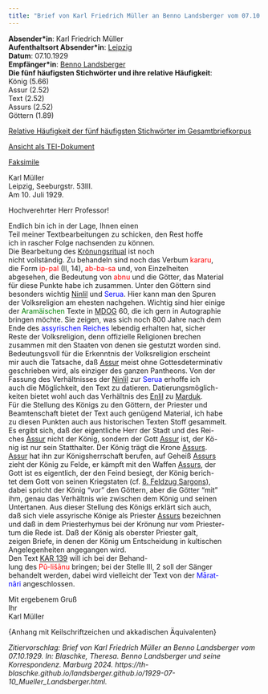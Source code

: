 ```yaml
---
title: "Brief von Karl Friedrich Müller an Benno Landsberger vom 07.10.1929"
---
```


**Absender\*in**: Karl Friedrich Müller  
**Aufenthaltsort Absender\*in**: [Leipzig](https://www.geonames.org/2879137/kreisfreie-stadt-leipzig.html)  
**Datum**: 07.10.1929  
**Empfänger\*in**: [Benno Landsberger](http://www.wikidata.org/entity/Q67592)  
**Die fünf häufigsten Stichwörter und ihre relative Häufigkeit**:  
König (5.66)  
Assur (2.52)  
Text (2.52)  
Assurs (2.52)  
Göttern (1.89)  

[Relative Häufigkeit der fünf häufigsten Stichwörter im Gesamtbriefkorpus](1929-07-10_Mueller_Landsberger_wordfrequency.qmd){target="_blank"}
  
[Ansicht als TEI-Dokument](files/letters/tei/1929-07-10_Mueller_Landsberger.xml){target="_blank"}    

[Faksimile](files/letters/pdf/1929-07-10_Mueller_Landsberger.pdf){target="_blank"}


Karl Müller  
Leipzig, Seeburgstr. 53III.  
Am 10. Juli 1929.  

Hochverehrter Herr Professor!

Endlich bin ich in der Lage, Ihnen einen<br/>
Teil meiner Textbearbeitungen zu schicken, den Rest hoffe<br/>
ich in rascher Folge nachsenden zu können.<br/>
Die Bearbeitung des [Krönungsritual](https://cdli.mpiwg-berlin.mpg.de/artifacts/282609) ist noch<br/>
nicht vollständig. Zu behandeln sind noch das Verbum  <span style="color:red;">kararu</span>,<br/>
die Form  <span style="color:red;">ip-pal</span> (II, 14), <span style="color:red;">ab-ba-sa</span> und, von Einzelheiten<br/>
abgesehen, die Bedeutung von <span style="color:red;">abnu</span> und die Götter, das Material<br/>
für diese Punkte habe ich zusammen. Unter den Göttern sind<br/>
besonders wichtig [Ninlil](https://www.wikidata.org/wiki/Q369938) und <span style="color:blue;">Serua</span>. Hier kann man den Spuren<br/>
der Volksreligion am ehesten nachgehen. Wichtig sind hier einige<br/>
der <span style="color:green;">Aramäischen</span> Texte in [MDOG](https://d-nb.info/010053964) 60, die ich gern in Autographie<br/>
bringen möchte. Sie zeigen, was sich noch 800 Jahre nach dem<br/>
Ende des <span style="color:blue;">assyrischen Reiches</span> lebendig erhalten hat, sicher<br/>
Reste der Volksreligion, denn offizielle Religionen brechen<br/>
zusammen mit den Staaten von denen sie gestutzt worden sind.<br/>
Bedeutungsvoll für die Erkenntnis der Volksreligion erscheint<br/>
mir auch die Tatsache, daß [Assur](https://www.wikidata.org/wiki/Q685878) meist ohne Gottesdeterminativ<br/>
geschrieben wird, als einziger des ganzen Pantheons. Von der<br/>
Fassung des Verhältnisses der [Ninlil](https://www.wikidata.org/wiki/Q369938) zur <span style="color:blue;">Serua</span> erhoffe ich<br/>
auch die Möglichkeit, den Text zu datieren. Datierungsmöglich-<br/>
keiten bietet wohl auch das Verhältnis des [Enlil](https://www.wikidata.org/wiki/Q214672) zu [Marduk](https://www.wikidata.org/wiki/Q190123).<br/>
Für die Stellung des Königs zu den Göttern, der Priester und<br/>
Beamtenschaft bietet der Text auch genügend Material, ich habe<br/>
zu diesen Punkten auch aus historischen Texten Stoff gesammelt.<br/>
Es ergibt sich, daß der eigentliche Herr der Stadt und des Rei-<br/>
ches [Assur](https://pleiades.stoa.org/places/893945) nicht der König, sondern der Gott [Assur](https://www.wikidata.org/wiki/Q685878) ist, der Kö-<br/>
nig ist nur sein Statthalter. Der König trägt die Krone [Assurs](https://www.wikidata.org/wiki/Q685878).<br/>
[Assur](https://www.wikidata.org/wiki/Q685878) hat ihn zur Königsherrschaft berufen, auf Geheiß [Assurs](https://www.wikidata.org/wiki/Q685878)<br/>
zieht der König zu Felde, er kämpft mit den Waffen [Assurs](https://www.wikidata.org/wiki/Q685878), der<br/>
Gott ist es eigentlich, der den Feind besiegt, der König berich-<br/>
tet dem Gott von seinen Kriegstaten (cf. [8. Feldzug Sargons](https://cdli.mpiwg-berlin.mpg.de/artifacts/285665)),<br/>
dabei spricht der König "vor" den Göttern, aber die Götter "mit"<br/>
ihm, genau das Verhältnis wie zwischen dem König und seinen<br/>
Untertanen. Aus dieser Stellung des Königs erklärt sich auch,<br/>
daß sich viele assyrische Könige als Priester [Assurs](https://www.wikidata.org/wiki/Q685878) bezeichnen<br/>
und daß in dem Priesterhymus bei der Krönung nur vom Priester-<br/>
tum die Rede ist. Daß der König als oberster Priester galt,<br/>
zeigen Briefe, in denen der König um Entscheidung in kultischen<br/>
Angelegenheiten angegangen wird.<br/>
Den Text [KAR 139](https://cdli.mpiwg-berlin.mpg.de/artifacts/369116) will ich bei der Behand-<br/>
lung des  <span style="color:red;">Pû-lišānu</span> bringen; bei der Stelle III, 2 soll der Sänger<br/>
behandelt werden, dabei wird vielleicht der Text von der <span style="color:blue;">Mārat-<br/>
nāri</span> angeschlossen.  
  
Mit ergebenem Gruß  
Ihr  
Karl Müller  
  
{Anhang mit Keilschriftzeichen und akkadischen Äquivalenten}

*Zitiervorschlag: Brief von Karl Friedrich Müller an Benno Landsberger vom 07.10.1929. In: Blaschke, Theresa. Benno Landsberger und seine Korrespondenz. Marburg 2024. https://th-blaschke.github.io/landsberger.github.io/1929-07-10_Mueller_Landsberger.html.*